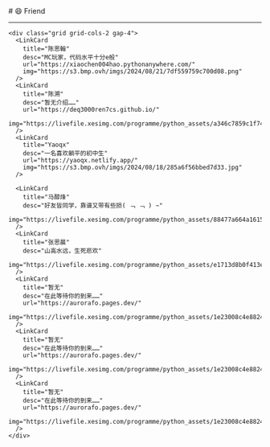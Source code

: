 
<BaseLayout title="朋友">
  <BaseCard title="Friend">
# 😄 Friend

---

    <div class="grid grid-cols-2 gap-4">
      <LinkCard
        title="陈思翰"
        desc="M​C玩家，代码水平十分e般"
        url="https://xiaochen004hao.pythonanywhere.com/"
        img="https://s3.bmp.ovh/imgs/2024/08/21/7df559759c700d08.png"
      />
      <LinkCard
        title="陈溯"
        desc="暂无介绍……"
        url="https://deq3000ren7cs.github.io/"
        img="https://livefile.xesimg.com/programme/python_assets/a346c7859c1f7441a6441a7783ad2d14.jpg"
      />
      <LinkCard
        title="Yaoqx"
        desc="一名喜欢躺平的初中生"
        url="https://yaoqx.netlify.app/"
        img="https://s3.bmp.ovh/imgs/2024/08/18/285a6f56bbed7d33.jpg"
      />
      
      <LinkCard
        title="马醇烽"
        desc="好友皆同学，靠谱又带有些损( ﹁ ﹁ ) ~"
        img="https://livefile.xesimg.com/programme/python_assets/88477a664a1615a17249f2912e63981f.jpg"
      />
      <LinkCard
        title="张思晨"
        desc="山高水远，生死悲欢"
        img="https://livefile.xesimg.com/programme/python_assets/e1713d8b0f413e71a6ce42f864cfe54e.jpg"
      />
      <LinkCard
        title="暂无"
        desc="在此等待你的到来……"
        url="https://aurorafo.pages.dev/"
        img="https://livefile.xesimg.com/programme/python_assets/1e23008c4e88244968e235783462968a.jpg"
      />
      <LinkCard
        title="暂无"
        desc="在此等待你的到来……"
        url="https://aurorafo.pages.dev/"
        img="https://livefile.xesimg.com/programme/python_assets/1e23008c4e88244968e235783462968a.jpg"
      />
      <LinkCard
        title="暂无"
        desc="在此等待你的到来……"
        url="https://aurorafo.pages.dev/"
        img="https://livefile.xesimg.com/programme/python_assets/1e23008c4e88244968e235783462968a.jpg"
      />
    </div>

  </BaseCard>
</BaseLayout>
